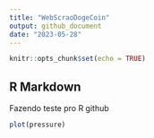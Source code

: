 ```yaml
---
title: "WebScraoDogeCoin"
output: github_document
date: "2023-05-28"
---
```


```r
knitr::opts_chunk$set(echo = TRUE)
```

## R Markdown

Fazendo teste pro R github



```r
plot(pressure)
```

